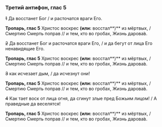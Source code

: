 ### Третий антифон, глас 5

~~1~~ Да восстанет Бог / и расточатся враги Его.

**Тропарь, глас 5** Христос воскрес **(или:** восстал**)** из мёртвых, / Смертию Смерть поправ // и тем, кто во гробах, Жизнь дарова́в.

~~2~~ Да восстанет Бог и расточатся враги Его, / и да бегут от лица Его ненавидящие Его.

**Тропарь, глас 5** Христос воскрес **(или:** восстал**)** из мёртвых, / Смертию Смерть поправ // и тем, кто во гробах, Жизнь дарова́в.

~~3~~ как исчезает дым, / да исчезнут они!

**Тропарь, глас 5** Христос воскрес **(или:** восстал**)** из мёртвых, / Смертию Смерть поправ // и тем, кто во гробах, Жизнь дарова́в.

~~4~~ Как тает воск от лица огня, да сгинут злые пред Божьим лицом! / А праведные да веселятся!

**Тропарь, глас 5** Христос воскрес **(или:** восстал**)** из мёртвых, / Смертию Смерть поправ // и тем, кто во гробах, Жизнь дарова́в.
